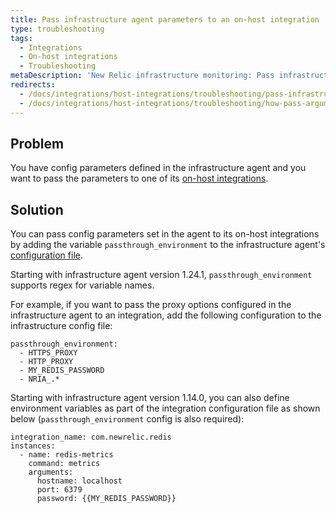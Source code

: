 ```yaml
---
title: Pass infrastructure agent parameters to an on-host integration
type: troubleshooting
tags:
  - Integrations
  - On-host integrations
  - Troubleshooting
metaDescription: 'New Relic infrastructure monitoring: Pass infrastructure agent parameters to on-host Integrations.'
redirects:
  - /docs/integrations/host-integrations/troubleshooting/pass-infrastructure-agent-parameters-host-integration
  - /docs/integrations/host-integrations/troubleshooting/how-pass-arguments-infrastructure-agent-host-integration
---
```


## Problem

You have config parameters defined in the infrastructure agent and you want to pass the parameters to one of its [on-host integrations](/docs/infrastructure/host-integrations/installation/install-infrastructure-host-integrations). 

## Solution

You can pass config parameters set in the agent to its on-host integrations by adding the variable `passthrough_environment` to the infrastructure agent's [configuration file](/docs/infrastructure/install-infrastructure-agent/configuration/infrastructure-agent-configuration-settings/#passthrough_-environment).

Starting with infrastructure agent version 1.24.1, `passthrough_environment` supports regex for variable names.

For example, if you want to pass the proxy options configured in the infrastructure agent to an integration, add the following configuration to the infrastructure config file:

```
passthrough_environment:
  - HTTPS_PROXY
  - HTTP_PROXY
  - MY_REDIS_PASSWORD
  - NRIA_.*
```

Starting with infrastructure agent version 1.14.0, you can also define environment variables as part of the integration configuration file as shown below (`passthrough_environment` config is also required):

```
integration_name: com.newrelic.redis
instances:
  - name: redis-metrics
    command: metrics
    arguments:
      hostname: localhost
      port: 6379
      password: {{MY_REDIS_PASSWORD}}
```
